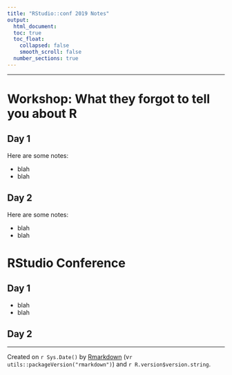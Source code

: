 ```yaml
---
title: "RStudio::conf 2019 Notes"
output:
  html_document:
  toc: true
  toc_float:
    collapsed: false
    smooth_scroll: false
  number_sections: true
---
```



----------------------


# Workshop: What they forgot to tell you about R

## Day 1
Here are some notes:

* blah
* blah

## Day 2
Here are some notes:

* blah
* blah


# RStudio Conference
## Day 1

* blah
* blah

## Day 2




-------------------------

Created on `r Sys.Date()` by [Rmarkdown](https://github.com/rstudio/rmarkdown)
(v`r utils::packageVersion("rmarkdown")`) and `r R.version$version.string`. 